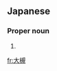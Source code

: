 ==Japanese==
{{ja-kanjitab|おお|つき|yomi=k}}

===Proper noun===
{{ja-pos|おおつき|proper}}

# {{surname|lang=ja|sort=おおつき}}

[[fr:大槻]]